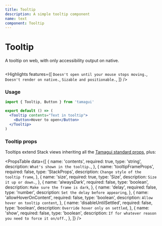 ```yaml
---
title: Tooltip
description: A simple tooltip component
name: text
component: Tooltip
---
```


# Tooltip

<Description>A tooltip on web, with only accessibility output on native.</Description>

<HeroContainer>
  <TooltipDemo />
</HeroContainer>

```jsx hero template=Tooltip

```

<Highlights
  features={[
    `Doesn't open until your mouse stops moving.`,
    `Doesn't render on native.`,
    `Sizable and positionable.`,
  ]}
/>

### Usage

```jsx
import { Tooltip, Button } from 'tamagui'

export default () => (
  <Tooltip contents="Text in tooltip">
    <Button>Hover to open</Button>
  </Tooltip>
)
```

### Tooltip props

Tooltips extend Stack views inheriting all the [Tamagui standard props](/docs/intro/props), plus:

<PropsTable
  data={[
    {
      name: 'contents',
      required: true,
      type: 'string',
      description: `What's shown in the tooltip.`,
    },
    {
      name: 'tooltipFrameProps',
      required: false,
      type: 'StackProps',
      description: `Change style of the tooltip frame`,
    },
    {
      name: 'size',
      required: true,
      type: 'Size',
      description: `Size it up or down.`,
    },
    {
      name: 'alwaysDark',
      required: false,
      type: 'boolean',
      description: `Make sure the frame is dark`,
    },
    {
      name: 'delay',
      required: false,
      type: 'number',
      description: `Set the delay before appearing`,
    },
    {
      name: 'allowHoverOnContent',
      required: false,
      type: 'boolean',
      description: `Allow hover on tooltip content`,
    },
    {
      name: 'disableUntilSettled',
      required: false,
      type: 'boolean',
      description: `Override hover only on settled`,
    },
    {
      name: 'show',
      required: false,
      type: 'boolean',
      description: `If for whatever reason you need to force it on/off.`,
    },
  ]}
/>
